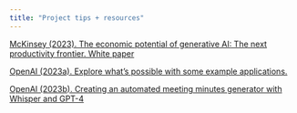 ```yaml
---
title: "Project tips + resources"
---
```


[McKinsey (2023). The economic potential of generative AI: The next productivity frontier. White paper](https://www.mckinsey.com/capabilities/mckinsey-digital/our-insights/the-economic-potential-of-generative-ai-the-next-productivity-frontier#introduction)


[OpenAI (2023a). Explore what's possible with some example applications.](https://platform.openai.com/examples)

[OpenAI (2023b). Creating an automated meeting minutes generator with Whisper and GPT-4](https://platform.openai.com/docs/tutorials/meeting-minutes)
